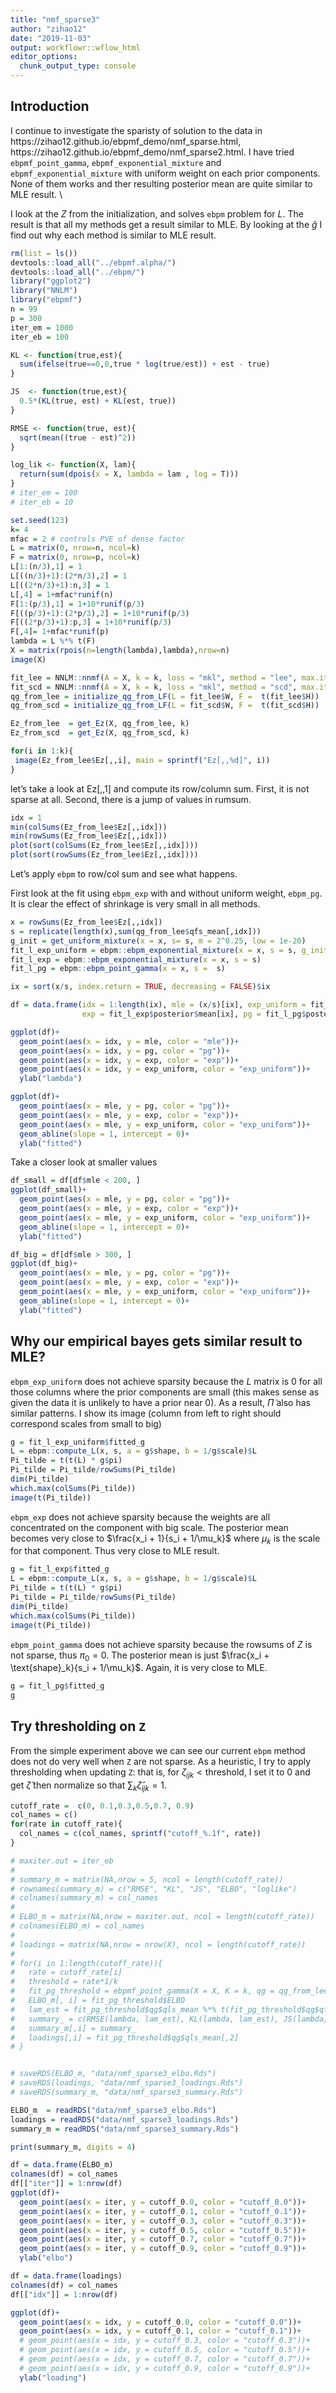 ```yaml
---
title: "nmf_sparse3"
author: "zihao12"
date: "2019-11-03"
output: workflowr::wflow_html
editor_options:
  chunk_output_type: console
---
```


## Introduction
I continue to investigate the sparisty of solution  to the data in https://zihao12.github.io/ebpmf_demo/nmf_sparse.html, https://zihao12.github.io/ebpmf_demo/nmf_sparse2.html.  I have tried `ebpmf_point_gamma`, `ebpmf_exponential_mixture` and `ebpmf_exponential_mixture` with uniform weight on  each prior components. None of them works and ther resulting posterior mean are quite similar  to MLE result. \\

I look at the $Z$ from the initialization, and solves `ebpm` problem for $L$. The result is that all my methods get a result similar to MLE. By looking  at the $\hat{g}$ I find out why each method is similar to MLE result.  



```r
rm(list = ls())
devtools::load_all("../ebpmf.alpha/")
devtools::load_all("../ebpm/")
library("ggplot2")
library("NNLM") 
library("ebpmf")
n = 99
p = 300
iter_em = 1000
iter_eb = 100

KL <- function(true,est){
  sum(ifelse(true==0,0,true * log(true/est)) + est - true)
}

JS  <- function(true,est){
  0.5*(KL(true, est) + KL(est, true))
}

RMSE <- function(true, est){
  sqrt(mean((true - est)^2))
}

log_lik <- function(X, lam){
  return(sum(dpois(x = X, lambda = lam , log = T)))
}
# iter_em = 100
# iter_eb = 10
```

```r
set.seed(123)
k= 4
mfac = 2 # controls PVE of dense factor
L = matrix(0, nrow=n, ncol=k)
F = matrix(0, nrow=p, ncol=k)
L[1:(n/3),1] = 1
L[((n/3)+1):(2*n/3),2] = 1
L[((2*n/3)+1):n,3] = 1
L[,4] = 1+mfac*runif(n)
F[1:(p/3),1] = 1+10*runif(p/3)
F[((p/3)+1):(2*p/3),2] = 1+10*runif(p/3)
F[((2*p/3)+1):p,3] = 1+10*runif(p/3)
F[,4]= 1+mfac*runif(p)
lambda = L %*% t(F)
X = matrix(rpois(n=length(lambda),lambda),nrow=n)
image(X)
```

```r
fit_lee = NNLM::nnmf(A = X, k = k, loss = "mkl", method = "lee", max.iter = iter_em)
fit_scd = NNLM::nnmf(A = X, k = k, loss = "mkl", method = "scd", max.iter = iter_em)
qg_from_lee = initialize_qg_from_LF(L = fit_lee$W, F =  t(fit_lee$H))
qg_from_scd = initialize_qg_from_LF(L = fit_scd$W, F =  t(fit_scd$H))

Ez_from_lee  = get_Ez(X, qg_from_lee, k)
Ez_from_scd  = get_Ez(X, qg_from_scd, k)

for(i in 1:k){
 image(Ez_from_lee$Ez[,,i], main = sprintf("Ez[,,%d]", i)) 
}
```

let's take a look at Ez[,,1] and compute its row/column sum. First, it is not sparse at all. Second, there is a  jump of values in rumsum. 
```r
idx = 1
min(colSums(Ez_from_lee$Ez[,,idx]))
min(rowSums(Ez_from_lee$Ez[,,idx]))
plot(sort(colSums(Ez_from_lee$Ez[,,idx])))
plot(sort(rowSums(Ez_from_lee$Ez[,,idx])))
```

Let's apply `ebpm` to row/col sum and see what happens.\

First look  at the fit using `ebpm_exp` with and without uniform weight, `ebpm_pg`. It  is clear the effect of shrinkage is very  small in all methods. 
```r
x = rowSums(Ez_from_lee$Ez[,,idx])
s = replicate(length(x),sum(qg_from_lee$qfs_mean[,idx]))
g_init = get_uniform_mixture(x = x, s= s, m = 2^0.25, low = 1e-20)
fit_l_exp_uniform = ebpm::ebpm_exponential_mixture(x = x, s = s, g_init = g_init, fix_g = T)
fit_l_exp = ebpm::ebpm_exponential_mixture(x = x, s = s)
fit_l_pg = ebpm::ebpm_point_gamma(x = x, s =  s)

ix = sort(x/s, index.return = TRUE, decreasing = FALSE)$ix

df = data.frame(idx = 1:length(ix), mle = (x/s)[ix], exp_uniform = fit_l_exp_uniform$posterior$mean[ix],
                exp = fit_l_exp$posterior$mean[ix], pg = fit_l_pg$posterior$mean[ix])

ggplot(df)+
  geom_point(aes(x = idx, y = mle, color = "mle"))+
  geom_point(aes(x = idx, y = pg, color = "pg"))+
  geom_point(aes(x = idx, y = exp, color = "exp"))+
  geom_point(aes(x = idx, y = exp_uniform, color = "exp_uniform"))+
  ylab("lambda")

ggplot(df)+
  geom_point(aes(x = mle, y = pg, color = "pg"))+
  geom_point(aes(x = mle, y = exp, color = "exp"))+
  geom_point(aes(x = mle, y = exp_uniform, color = "exp_uniform"))+
  geom_abline(slope = 1, intercept = 0)+
  ylab("fitted")
```

Take a closer look at smaller values
```r
df_small = df[df$mle < 200, ]
ggplot(df_small)+
  geom_point(aes(x = mle, y = pg, color = "pg"))+
  geom_point(aes(x = mle, y = exp, color = "exp"))+
  geom_point(aes(x = mle, y = exp_uniform, color = "exp_uniform"))+
  geom_abline(slope = 1, intercept = 0)+
  ylab("fitted")

df_big = df[df$mle > 300, ]
ggplot(df_big)+
  geom_point(aes(x = mle, y = pg, color = "pg"))+
  geom_point(aes(x = mle, y = exp, color = "exp"))+
  geom_point(aes(x = mle, y = exp_uniform, color = "exp_uniform"))+
  geom_abline(slope = 1, intercept = 0)+
  ylab("fitted")
```


## Why our empirical bayes gets similar result to  MLE?
`ebpm_exp_uniform` does not achieve sparsity because the $L$ matrix is 0 for all those columns where the prior components are small (this makes sense as given the data it is unlikely to have a prior  near 0). As a result, $\tilde{\Pi}$ also has similar patterns. I show its image  (column  from left  to right should correspond scales from small to big)
```r
g = fit_l_exp_uniform$fitted_g
L = ebpm::compute_L(x, s, a = g$shape, b = 1/g$scale)$L
Pi_tilde = t(t(L) * g$pi)
Pi_tilde = Pi_tilde/rowSums(Pi_tilde)
dim(Pi_tilde)
which.max(colSums(Pi_tilde))
image(t(Pi_tilde))
```


`ebpm_exp` does not achieve sparsity because the weights are  all concentrated on the  component with big scale. The posterior mean becomes very close to $\frac{x_i + 1}{s_i + 1/\mu_k}$ where $\mu_k$ is the scale for that component. Thus very close to MLE result.  
```r
g = fit_l_exp$fitted_g
L = ebpm::compute_L(x, s, a = g$shape, b = 1/g$scale)$L
Pi_tilde = t(t(L) * g$pi)
Pi_tilde = Pi_tilde/rowSums(Pi_tilde)
dim(Pi_tilde)
which.max(colSums(Pi_tilde))
image(t(Pi_tilde))
```


`ebpm_point_gamma` does not achieve sparsity because the rowsums of $Z$ is not sparse, thus $\pi_0 = 0$. The posterior mean is just $\frac{x_i + \text{shape}_k}{s_i + 1/\mu_k}$. Again,  it is very close to MLE. 
```r
g = fit_l_pg$fitted_g
g
```


## Try thresholding on  `Z`
From the simple experiment above we can see our current `ebpm` method does  not do very well when `Z` are not sparse. As a heuristic, I try to apply thresholding when updating `Z`: that is, for $\zeta_{ijk} < \text{threshold}$, I set it to 0 and get $\hat{\zeta}$ then normalize so that $\sum_k  \hat{\zeta}_{ijk} = 1$. 
```r
cutoff_rate =  c(0, 0.1,0.3,0.5,0.7, 0.9)
col_names = c()
for(rate in cutoff_rate){
  col_names = c(col_names, sprintf("cutoff_%.1f", rate))
}

# maxiter.out = iter_eb
# 
# summary_m = matrix(NA,nrow = 5, ncol = length(cutoff_rate))
# rownames(summary_m) = c("RMSE", "KL", "JS", "ELBO", "loglike")
# colnames(summary_m) = col_names
# 
# ELBO_m = matrix(NA,nrow = maxiter.out, ncol = length(cutoff_rate))
# colnames(ELBO_m) = col_names
# 
# loadings = matrix(NA,nrow = nrow(X), ncol = length(cutoff_rate))
# 
# for(i in 1:length(cutoff_rate)){
#   rate = cutoff_rate[i]
#   threshold = rate*1/k
#   fit_pg_threshold = ebpmf_point_gamma(X = X, K = k, qg = qg_from_lee, maxiter.out = maxiter.out, threshold = threshold)
#   ELBO_m[, i] = fit_pg_threshold$ELBO
#   lam_est = fit_pg_threshold$qg$qls_mean %*% t(fit_pg_threshold$qg$qfs_mean)
#   summary_ = c(RMSE(lambda, lam_est), KL(lambda, lam_est), JS(lambda, lam_est), fit_pg_threshold$ELBO[maxiter.out], log_lik(X, lam_est))
#   summary_m[,i] = summary_
#   loadings[,i] = fit_pg_threshold$qg$qls_mean[,2]
# }


# saveRDS(ELBO_m, "data/nmf_sparse3_elbo.Rds")
# saveRDS(loadings, "data/nmf_sparse3_loadings.Rds")
# saveRDS(summary_m, "data/nmf_sparse3_summary.Rds")

ELBO_m  = readRDS("data/nmf_sparse3_elbo.Rds")
loadings = readRDS("data/nmf_sparse3_loadings.Rds")
summary_m = readRDS("data/nmf_sparse3_summary.Rds")
```


```r
print(summary_m, digits = 4)
```


```r
df = data.frame(ELBO_m)
colnames(df) = col_names
df[["iter"]] = 1:nrow(df)
ggplot(df)+
  geom_point(aes(x = iter, y = cutoff_0.0, color = "cutoff_0.0"))+
  geom_point(aes(x = iter, y = cutoff_0.1, color = "cutoff_0.1"))+
  geom_point(aes(x = iter, y = cutoff_0.3, color = "cutoff_0.3"))+
  geom_point(aes(x = iter, y = cutoff_0.5, color = "cutoff_0.5"))+
  geom_point(aes(x = iter, y = cutoff_0.7, color = "cutoff_0.7"))+
  geom_point(aes(x = iter, y = cutoff_0.9, color = "cutoff_0.9"))+
  ylab("elbo")
```


```r
df = data.frame(loadings)
colnames(df) = col_names
df[["idx"]] = 1:nrow(df)

ggplot(df)+
  geom_point(aes(x = idx, y = cutoff_0.0, color = "cutoff_0.0"))+
  geom_point(aes(x = idx, y = cutoff_0.1, color = "cutoff_0.1"))+
  # geom_point(aes(x = idx, y = cutoff_0.3, color = "cutoff_0.3"))+
  # geom_point(aes(x = idx, y = cutoff_0.5, color = "cutoff_0.5"))+
  # geom_point(aes(x = idx, y = cutoff_0.7, color = "cutoff_0.7"))+
  # geom_point(aes(x = idx, y = cutoff_0.9, color = "cutoff_0.9"))+
  ylab("loading")
```







